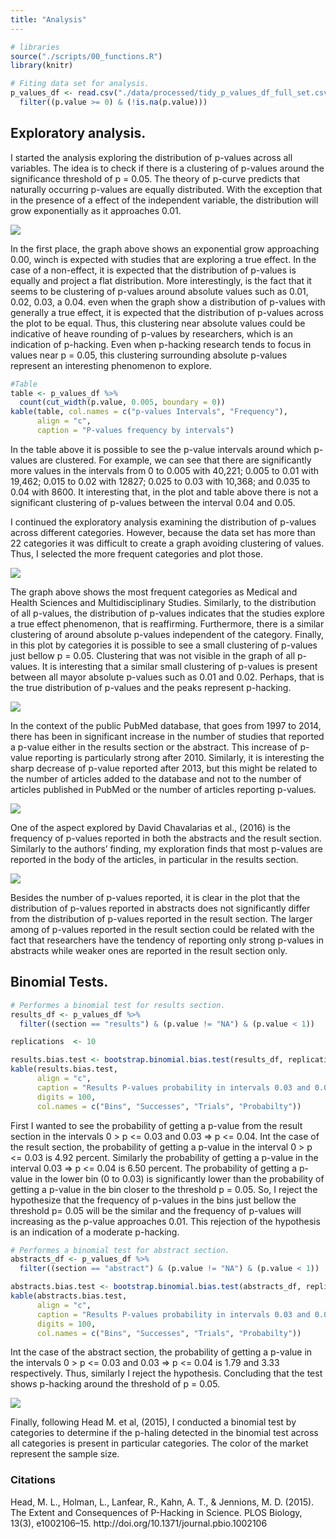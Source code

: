 ```yaml
---
title: "Analysis"
---
```


```r
# libraries
source("./scripts/00_functions.R")
library(knitr)
```

```r
# Fiting data set for analysis.
p_values_df <- read.csv("./data/processed/tidy_p_values_df_full_set.csv") %>%
  filter((p.value >= 0) & (!is.na(p.value)))
```

## Exploratory analysis. 

I started the analysis exploring the distribution of p-values across all variables. The idea is to check if there is a clustering of p-values around the significance threshold of p = 0.05. The theory of p-curve predicts that naturally occurring p-values are equally distributed. With the exception that in the presence of a effect of the independent variable, the distribution will grow exponentially as it approaches 0.01.     


![](plots/p_val_distribution.png)



In the first place, the graph above shows an exponential grow approaching 0.00, winch is expected with studies that are exploring a true effect. In the case of a non-effect, it is expected that the distribution of p-values is equally and project a flat distribution. More interestingly, is the fact that it seems to be clustering of p-values around absolute values such as 0.01, 0.02, 0.03, a 0.04. even when the graph show a distribution of p-values with generally a true effect, it is expected that the distribution of p-values across the plot to be equal. Thus, this clustering near absolute values could be indicative of heave rounding of p-values by researchers, which is an indication of p-hacking. Even when p-hacking research tends to focus in values near p = 0.05, this clustering surrounding absolute p-values represent an interesting phenomenon to explore. 



```r
#Table
table <- p_values_df %>%
  count(cut_width(p.value, 0.005, boundary = 0))
kable(table, col.names = c("p-values Intervals", "Frequency"), 
      align = "c", 
      caption = "P-values frequency by intervals")
```

In the table above it is possible to see the p-value intervals around which p-values are clustered. For example, we can see that there are significantly more values in the intervals from 0 to 0.005 with 40,221; 0.005 to 0.01	with 19,462; 0.015 to 0.02 with 12827; 0.025 to 0.03	with 10,368; and 0.035 to 0.04 with	8600. It interesting that, in the plot and table above there is not a significant clustering of p-values between the interval 0.04 and 0.05. 


I continued the exploratory analysis examining the distribution of p-values across different categories. However, because the data set has more than 22 categories it was difficult to create a graph avoiding clustering of values. Thus, I selected the more frequent categories and plot those.   

![](plots/p_val_cat_distribution.png)


The graph above shows the most frequent categories as Medical and Health Sciences and Multidisciplinary Studies. Similarly, to the distribution of all p-values, the distribution of p-values indicates that the studies explore a true effect phenomenon, that is reaffirming. Furthermore, there is a similar clustering of around absolute p-values independent of the category. Finally, in this plot by categories it is possible to see a small clustering of p-values just bellow p = 0.05. Clustering that was not visible in the graph of all p-values. It is interesting that a similar small clustering of p-values is present between all mayor absolute p-values such as 0.01 and 0.02. Perhaps, that is the true distribution of p-values and the peaks represent p-hacking.


![](plots/p_val_year_distribution.png)

In the context of the public PubMed database, that goes from 1997 to 2014, there has been in significant increase in the number of studies that reported a p-value either in the results section or the abstract. This increase of p-value reporting is particularly strong after 2010. Similarly, it is interesting the sharp decrease of p-value reported after 2013, but this might be related to the number of articles added to the database and not to the number of articles published in PubMed or the number of articles reporting p-values. 

![](plots/p_val_section_distribution.png)


One of the aspect explored by David Chavalarias et al., (2016) is the frequency of p-values reported in both the abstracts and the result section. Similarly to the authors' finding, my exploration finds that most p-values are reported in the body of the articles, in particular in the results section. 

![](plots/sections_pval_distribution.png)


Besides the number of p-values reported, it is clear in the plot that the distribution of p-values reported in abstracts does not significantly differ from the distribution of p-values reported in the result section. The larger among of p-values reported in the result section could be related with the fact that researchers have the tendency of reporting only strong p-values in abstracts while weaker ones are reported in the result section only. 



## Binomial Tests.


```r
# Performes a binomial test for results section. 
results_df <- p_values_df %>%
  filter((section == "results") & (p.value != "NA") & (p.value < 1))

replications  <- 10

results.bias.test <- bootstrap.binomial.bias.test(results_df, replications)
kable(results.bias.test, 
      align = "c", 
      caption = "Results P-values probability in intervals 0.03 and 0.04", 
      digits = 100, 
      col.names = c("Bins", "Successes", "Trials", "Probabilty"))

```

First I wanted to see the probability of getting a p-value from the result section in the intervals 0 > p <= 0.03 and 0.03 => p <= 0.04. Int the case of the result section, the probability of getting a p-value in the interval 0 > p <= 0.03 is 4.92 percent. Similarly the probability of getting a p-value in the interval 0.03 => p <= 0.04 is 6.50 percent. The probability of getting a p-value in the lower bin (0 to 0.03) is significantly lower than the probability of getting a p-value in the bin closer to the threshold p = 0.05. So, I reject the hypothesize that the frequency of p-values in the bins just bellow the threshold p= 0.05 will be the similar and the frequency of p-values will increasing as the p-value approaches 0.01. This rejection of the hypothesis is an indication of a moderate p-hacking. 


```r
# Performes a binomial test for abstract section. 
abstracts_df <- p_values_df %>%
  filter((section == "abstract") & (p.value != "NA") & (p.value < 1))

abstracts.bias.test <- bootstrap.binomial.bias.test(abstracts_df, replications)
kable(abstracts.bias.test, 
      align = "c", 
      caption = "Results P-values probability in intervals 0.03 and 0.04",
      digits = 100, 
      col.names = c("Bins", "Successes", "Trials", "Probabilty"))
```

Int the case of the abstract section, the probability of getting a p-value in the intervals 0 > p <= 0.03 and 0.03 => p <= 0.04 is 1.79 and 3.33 respectively. Thus, similarly I reject the hypothesis. Concluding that the test shows p-hacking around the threshold of p = 0.05.


![](plots/binomial_distribution_by_cat.png)


Finally, following Head M. et al, (2015), I conducted a binomial test by categories to determine if the p-haling detected in the binomial test across all categories is present in particular categories. The color of the market represent the sample size. 


### Citations 

Head, M. L., Holman, L., Lanfear, R., Kahn, A. T., & Jennions, M. D. (2015). The Extent and Consequences of P-Hacking in Science. PLOS Biology, 13(3), e1002106–15. http://doi.org/10.1371/journal.pbio.1002106

